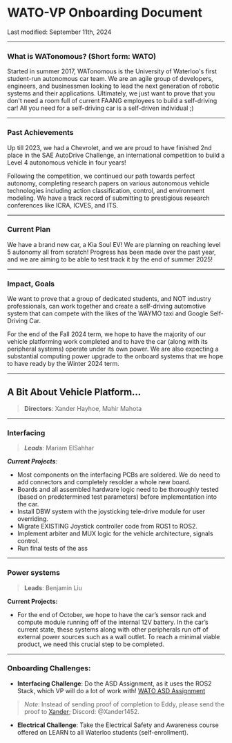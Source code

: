 
# WATO-VP Onboarding Document

Last modified: September 11th, 2024

---

### What is WATonomous? (Short form: WATO)
Started in summer 2017, WATonomous is the University of Waterloo's first student-run autonomous car team. We are an agile group of developers, engineers, and businessmen looking to lead the next generation of robotic systems and their applications. Ultimately, we just want to prove that you don't need a room full of current FAANG employees to build a self-driving car! All you need for a self-driving car is a self-driven individual ;)

---

### Past Achievements
Up till 2023, we had a Chevrolet, and we are proud to have finished 2nd place in the SAE AutoDrive Challenge, an international competition to build a Level 4 autonomous vehicle in four years!

Following the competition, we continued our path towards perfect autonomy, completing research papers on various autonomous vehicle technologies including action classification, control, and environment modeling. We have a track record of submitting to prestigious research conferences like ICRA, ICVES, and ITS.

---

### Current Plan
We have a brand new car, a Kia Soul EV! We are planning on reaching level 5 autonomy all from scratch! Progress has been made over the past year, and we are aiming to be able to test track it by the end of summer 2025!

---

### Impact, Goals
We want to prove that a group of dedicated students, and NOT industry professionals, can work together and create a self-driving automotive system that can compete with the likes of the WAYMO taxi and Google Self-Driving Car.

For the end of the Fall 2024 term, we hope to have the majority of our vehicle platforming work completed and to have the car (along with its peripheral systems) operate under its own power. We are also expecting a substantial computing power upgrade to the onboard systems that we hope to have ready by the Winter 2024 term.

---

## A Bit About Vehicle Platform...

> **Directors**: Xander Hayhoe, Mahir Mahota

---


### Interfacing  

> _**Leads**:_ Mariam ElSahhar  

_**Current Projects**:_
- Most components on the interfacing PCBs are soldered. We do need to add connectors and completely resolder a whole new board.
- Boards and all assembled hardware logic need to be thoroughly tested (based on predetermined test parameters) before implementation into the car.
- Install DBW system with the joysticking tele-drive module for user overriding.
- Migrate EXISTING Joystick controller code from ROS1 to ROS2.
- Implement arbiter and MUX logic for the vehicle architecture, signals control.
- Run final tests of the ass

---

### Power systems
> __**Leads**__: Benjamin Liu 

**Current Projects:**

- For the end of October, we hope to have the car’s sensor rack and compute module running off of the internal 12V battery. In the car’s current state, these systems along with other peripherals run off of external power sources such as a wall outlet. To reach a minimal viable product, we need this crucial step to be completed.

---

### Onboarding Challenges:
- **Interfacing Challenge**: Do the ASD Assignment, as it uses the ROS2 Stack, which VP will do a lot of work with! [WATO ASD Assignment](https://docs.google.com/document/d/1AO1wNM4qa_GpoK7cK_W0Uw-AMHI5p-IsOJXWxOdIJB4/edit#heading=h.s0i0mec3io06)

 >  _Note_: Instead of sending proof of completion to Eddy, please send the proof to [Xander](mailto:amwhayho@watonomous.ca); Discord: @Xander1452.

- **Electrical Challenge**: Take the Electrical Safety and Awareness course offered on LEARN to all Waterloo students (self-enrollment).
